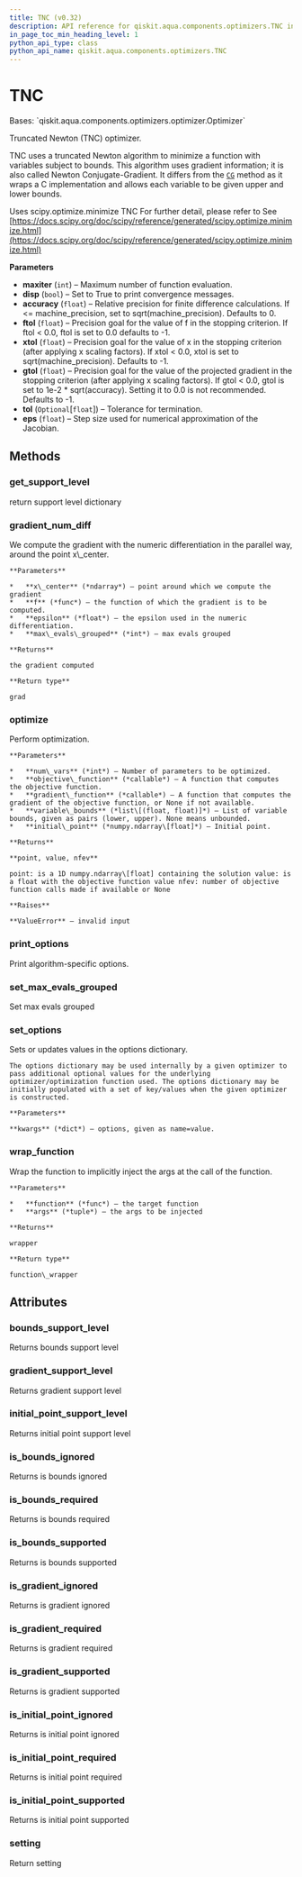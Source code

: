 ```yaml
---
title: TNC (v0.32)
description: API reference for qiskit.aqua.components.optimizers.TNC in qiskit v0.32
in_page_toc_min_heading_level: 1
python_api_type: class
python_api_name: qiskit.aqua.components.optimizers.TNC
---
```


# TNC

<Class id="qiskit.aqua.components.optimizers.TNC" isDedicatedPage={true} github="https://github.com/qiskit-community/qiskit-aqua/tree/stable/0.9/qiskit/aqua/components/optimizers/tnc.py" signature="TNC(maxiter=100, disp=False, accuracy=0, ftol=- 1, xtol=- 1, gtol=- 1, tol=None, eps=1e-08)" modifiers="class">
  Bases: `qiskit.aqua.components.optimizers.optimizer.Optimizer`

  Truncated Newton (TNC) optimizer.

  TNC uses a truncated Newton algorithm to minimize a function with variables subject to bounds. This algorithm uses gradient information; it is also called Newton Conjugate-Gradient. It differs from the [`CG`](qiskit.aqua.components.optimizers.CG "qiskit.aqua.components.optimizers.CG") method as it wraps a C implementation and allows each variable to be given upper and lower bounds.

  Uses scipy.optimize.minimize TNC For further detail, please refer to See [https://docs.scipy.org/doc/scipy/reference/generated/scipy.optimize.minimize.html](https://docs.scipy.org/doc/scipy/reference/generated/scipy.optimize.minimize.html)

  **Parameters**

  *   **maxiter** (`int`) – Maximum number of function evaluation.
  *   **disp** (`bool`) – Set to True to print convergence messages.
  *   **accuracy** (`float`) – Relative precision for finite difference calculations. If \<= machine\_precision, set to sqrt(machine\_precision). Defaults to 0.
  *   **ftol** (`float`) – Precision goal for the value of f in the stopping criterion. If ftol \< 0.0, ftol is set to 0.0 defaults to -1.
  *   **xtol** (`float`) – Precision goal for the value of x in the stopping criterion (after applying x scaling factors). If xtol \< 0.0, xtol is set to sqrt(machine\_precision). Defaults to -1.
  *   **gtol** (`float`) – Precision goal for the value of the projected gradient in the stopping criterion (after applying x scaling factors). If gtol \< 0.0, gtol is set to 1e-2 \* sqrt(accuracy). Setting it to 0.0 is not recommended. Defaults to -1.
  *   **tol** (`Optional`\[`float`]) – Tolerance for termination.
  *   **eps** (`float`) – Step size used for numerical approximation of the Jacobian.

  ## Methods

  <span id="qiskit-aqua-components-optimizers-tnc-get-support-level" />

  ### get\_support\_level

  <Function id="qiskit.aqua.components.optimizers.TNC.get_support_level" signature="TNC.get_support_level()">
    return support level dictionary
  </Function>

  <span id="qiskit-aqua-components-optimizers-tnc-gradient-num-diff" />

  ### gradient\_num\_diff

  <Function id="qiskit.aqua.components.optimizers.TNC.gradient_num_diff" signature="TNC.gradient_num_diff(x_center, f, epsilon, max_evals_grouped=1)" modifiers="static">
    We compute the gradient with the numeric differentiation in the parallel way, around the point x\_center.

    **Parameters**

    *   **x\_center** (*ndarray*) – point around which we compute the gradient
    *   **f** (*func*) – the function of which the gradient is to be computed.
    *   **epsilon** (*float*) – the epsilon used in the numeric differentiation.
    *   **max\_evals\_grouped** (*int*) – max evals grouped

    **Returns**

    the gradient computed

    **Return type**

    grad
  </Function>

  <span id="qiskit-aqua-components-optimizers-tnc-optimize" />

  ### optimize

  <Function id="qiskit.aqua.components.optimizers.TNC.optimize" signature="TNC.optimize(num_vars, objective_function, gradient_function=None, variable_bounds=None, initial_point=None)">
    Perform optimization.

    **Parameters**

    *   **num\_vars** (*int*) – Number of parameters to be optimized.
    *   **objective\_function** (*callable*) – A function that computes the objective function.
    *   **gradient\_function** (*callable*) – A function that computes the gradient of the objective function, or None if not available.
    *   **variable\_bounds** (*list\[(float, float)]*) – List of variable bounds, given as pairs (lower, upper). None means unbounded.
    *   **initial\_point** (*numpy.ndarray\[float]*) – Initial point.

    **Returns**

    **point, value, nfev**

    point: is a 1D numpy.ndarray\[float] containing the solution value: is a float with the objective function value nfev: number of objective function calls made if available or None

    **Raises**

    **ValueError** – invalid input
  </Function>

  <span id="qiskit-aqua-components-optimizers-tnc-print-options" />

  ### print\_options

  <Function id="qiskit.aqua.components.optimizers.TNC.print_options" signature="TNC.print_options()">
    Print algorithm-specific options.
  </Function>

  <span id="qiskit-aqua-components-optimizers-tnc-set-max-evals-grouped" />

  ### set\_max\_evals\_grouped

  <Function id="qiskit.aqua.components.optimizers.TNC.set_max_evals_grouped" signature="TNC.set_max_evals_grouped(limit)">
    Set max evals grouped
  </Function>

  <span id="qiskit-aqua-components-optimizers-tnc-set-options" />

  ### set\_options

  <Function id="qiskit.aqua.components.optimizers.TNC.set_options" signature="TNC.set_options(**kwargs)">
    Sets or updates values in the options dictionary.

    The options dictionary may be used internally by a given optimizer to pass additional optional values for the underlying optimizer/optimization function used. The options dictionary may be initially populated with a set of key/values when the given optimizer is constructed.

    **Parameters**

    **kwargs** (*dict*) – options, given as name=value.
  </Function>

  <span id="qiskit-aqua-components-optimizers-tnc-wrap-function" />

  ### wrap\_function

  <Function id="qiskit.aqua.components.optimizers.TNC.wrap_function" signature="TNC.wrap_function(function, args)" modifiers="static">
    Wrap the function to implicitly inject the args at the call of the function.

    **Parameters**

    *   **function** (*func*) – the target function
    *   **args** (*tuple*) – the args to be injected

    **Returns**

    wrapper

    **Return type**

    function\_wrapper
  </Function>

  ## Attributes

  ### bounds\_support\_level

  <Attribute id="qiskit.aqua.components.optimizers.TNC.bounds_support_level">
    Returns bounds support level
  </Attribute>

  ### gradient\_support\_level

  <Attribute id="qiskit.aqua.components.optimizers.TNC.gradient_support_level">
    Returns gradient support level
  </Attribute>

  ### initial\_point\_support\_level

  <Attribute id="qiskit.aqua.components.optimizers.TNC.initial_point_support_level">
    Returns initial point support level
  </Attribute>

  ### is\_bounds\_ignored

  <Attribute id="qiskit.aqua.components.optimizers.TNC.is_bounds_ignored">
    Returns is bounds ignored
  </Attribute>

  ### is\_bounds\_required

  <Attribute id="qiskit.aqua.components.optimizers.TNC.is_bounds_required">
    Returns is bounds required
  </Attribute>

  ### is\_bounds\_supported

  <Attribute id="qiskit.aqua.components.optimizers.TNC.is_bounds_supported">
    Returns is bounds supported
  </Attribute>

  ### is\_gradient\_ignored

  <Attribute id="qiskit.aqua.components.optimizers.TNC.is_gradient_ignored">
    Returns is gradient ignored
  </Attribute>

  ### is\_gradient\_required

  <Attribute id="qiskit.aqua.components.optimizers.TNC.is_gradient_required">
    Returns is gradient required
  </Attribute>

  ### is\_gradient\_supported

  <Attribute id="qiskit.aqua.components.optimizers.TNC.is_gradient_supported">
    Returns is gradient supported
  </Attribute>

  ### is\_initial\_point\_ignored

  <Attribute id="qiskit.aqua.components.optimizers.TNC.is_initial_point_ignored">
    Returns is initial point ignored
  </Attribute>

  ### is\_initial\_point\_required

  <Attribute id="qiskit.aqua.components.optimizers.TNC.is_initial_point_required">
    Returns is initial point required
  </Attribute>

  ### is\_initial\_point\_supported

  <Attribute id="qiskit.aqua.components.optimizers.TNC.is_initial_point_supported">
    Returns is initial point supported
  </Attribute>

  ### setting

  <Attribute id="qiskit.aqua.components.optimizers.TNC.setting">
    Return setting
  </Attribute>
</Class>

